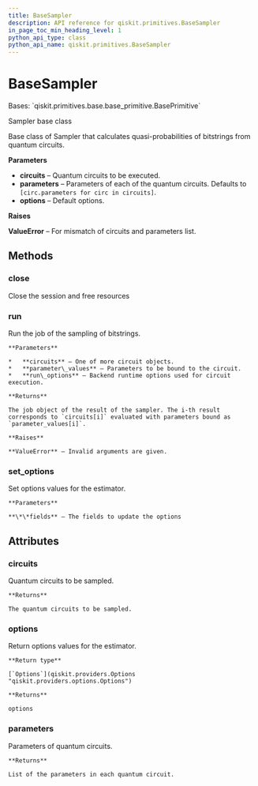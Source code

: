 ```yaml
---
title: BaseSampler
description: API reference for qiskit.primitives.BaseSampler
in_page_toc_min_heading_level: 1
python_api_type: class
python_api_name: qiskit.primitives.BaseSampler
---
```


# BaseSampler

<Class id="qiskit.primitives.BaseSampler" isDedicatedPage={true} github="https://github.com/qiskit/qiskit/tree/stable/0.22/qiskit/primitives/base/base_sampler.py" signature="BaseSampler(circuits: Iterable[QuantumCircuit] | QuantumCircuit | None = None, parameters: Iterable[Iterable[Parameter]] | None = None, **kwargs)" modifiers="class">
  Bases: `qiskit.primitives.base.base_primitive.BasePrimitive`

  Sampler base class

  Base class of Sampler that calculates quasi-probabilities of bitstrings from quantum circuits.

  **Parameters**

  *   **circuits** – Quantum circuits to be executed.
  *   **parameters** – Parameters of each of the quantum circuits. Defaults to `[circ.parameters for circ in circuits]`.
  *   **options** – Default options.

  **Raises**

  **ValueError** – For mismatch of circuits and parameters list.

  ## Methods

  <span id="qiskit-primitives-basesampler-close" />

  ### close

  <Function id="qiskit.primitives.BaseSampler.close" signature="BaseSampler.close()">
    Close the session and free resources
  </Function>

  <span id="qiskit-primitives-basesampler-run" />

  ### run

  <Function id="qiskit.primitives.BaseSampler.run" signature="BaseSampler.run(circuits, parameter_values=None, **run_options)">
    Run the job of the sampling of bitstrings.

    **Parameters**

    *   **circuits** – One of more circuit objects.
    *   **parameter\_values** – Parameters to be bound to the circuit.
    *   **run\_options** – Backend runtime options used for circuit execution.

    **Returns**

    The job object of the result of the sampler. The i-th result corresponds to `circuits[i]` evaluated with parameters bound as `parameter_values[i]`.

    **Raises**

    **ValueError** – Invalid arguments are given.
  </Function>

  <span id="qiskit-primitives-basesampler-set-options" />

  ### set\_options

  <Function id="qiskit.primitives.BaseSampler.set_options" signature="BaseSampler.set_options(**fields)">
    Set options values for the estimator.

    **Parameters**

    **\*\*fields** – The fields to update the options
  </Function>

  ## Attributes

  ### circuits

  <Attribute id="qiskit.primitives.BaseSampler.circuits">
    Quantum circuits to be sampled.

    **Returns**

    The quantum circuits to be sampled.
  </Attribute>

  ### options

  <Attribute id="qiskit.primitives.BaseSampler.options">
    Return options values for the estimator.

    **Return type**

    [`Options`](qiskit.providers.Options "qiskit.providers.options.Options")

    **Returns**

    options
  </Attribute>

  ### parameters

  <Attribute id="qiskit.primitives.BaseSampler.parameters">
    Parameters of quantum circuits.

    **Returns**

    List of the parameters in each quantum circuit.
  </Attribute>
</Class>

